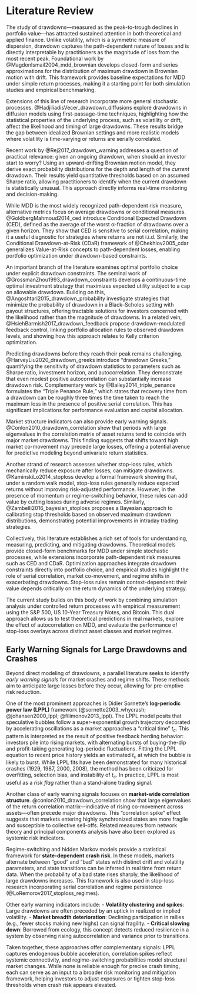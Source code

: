 # Literature Review

The study of drawdowns—measured as the peak-to-trough declines in portfolio value—has attracted sustained attention in both theoretical and applied finance. Unlike volatility, which is a symmetric measure of dispersion, drawdown captures the path-dependent nature of losses and is directly interpretable by practitioners as the magnitude of loss from the most recent peak. Foundational work by @MagdonIsmail2004_mdd_brownian develops closed-form and series approximations for the distribution of maximum drawdown in Brownian motion with drift. This framework provides baseline expectations for MDD under simple return processes, making it a starting point for both simulation studies and empirical benchmarking.

Extensions of this line of research incorporate more general stochastic processes. @HadjiliadisVecer_drawdown_diffusions explore drawdowns in diffusion models using first-passage-time techniques, highlighting how the statistical properties of the underlying process, such as volatility or drift, affect the likelihood and timing of large drawdowns. These results bridge the gap between idealized Brownian settings and more realistic models where volatility is time-varying or returns are serially correlated.

Recent work by @Rej2017_drawdown_warning addresses a question of practical relevance: given an ongoing drawdown, when should an investor start to worry? Using an upward-drifting Brownian motion model, they derive exact probability distributions for the depth and length of the *current* drawdown. Their results yield quantitative thresholds based on an assumed Sharpe ratio, allowing practitioners to identify when the current drawdown is statistically unusual. This approach directly informs real-time monitoring and decision-making.

While MDD is the most widely recognized path-dependent risk measure, alternative metrics focus on average drawdowns or conditional measures. @GoldbergMahmoud2014_ced introduce Conditional Expected Drawdown (CED), defined as the average of the worst α-fraction of drawdowns over a given horizon. They show that CED is sensitive to serial correlation, making it a useful diagnostic for strategies where returns are not i.i.d. Similarly, the Conditional Drawdown-at-Risk (CDaR) framework of @Chekhlov2005_cdar generalizes Value-at-Risk concepts to path-dependent losses, enabling portfolio optimization under drawdown-based constraints.

An important branch of the literature examines optimal portfolio choice under explicit drawdown constraints. The seminal work of @GrossmanZhou1993_drawdown_constraints develops a continuous-time optimal investment strategy that maximizes expected utility subject to a cap on allowable drawdown. Building on this, @Angoshtari2015_drawdown_probability investigate strategies that minimize the probability of drawdown in a Black–Scholes setting with payout structures, offering tractable solutions for investors concerned with the likelihood rather than the magnitude of drawdowns. In a related vein, @HsiehBarmish2017_drawdown_feedback propose drawdown-modulated feedback control, linking portfolio allocation rules to observed drawdown levels, and showing how this approach relates to Kelly criterion optimization.

Predicting drawdowns before they reach their peak remains challenging. @HarveyLiu2020_drawdown_greeks introduce “drawdown Greeks,” quantifying the sensitivity of drawdown statistics to parameters such as Sharpe ratio, investment horizon, and autocorrelation. They demonstrate that even modest positive autocorrelation can substantially increase drawdown risk. Complementary work by @Bailey2014_triple_penance formulates the “Triple Penance Rule,” which states that recovery time from a drawdown can be roughly three times the time taken to reach the maximum loss in the presence of positive serial correlation. This has significant implications for performance evaluation and capital allocation.

Market structure indicators can also provide early warning signals. @Conlon2010_drawdown_correlation show that periods with large eigenvalues in the correlation matrix of asset returns tend to coincide with major market drawdowns. This finding suggests that shifts toward high market co-movement may precede large losses, offering a potential avenue for predictive modeling beyond univariate return statistics.

Another strand of research assesses whether stop-loss rules, which mechanically reduce exposure after losses, can mitigate drawdowns. @KaminskiLo2014_stoploss develop a formal framework showing that, under a random walk model, stop-loss rules generally reduce expected returns without improving risk-adjusted performance. However, in the presence of momentum or regime-switching behavior, these rules can add value by cutting losses during adverse regimes. Similarly, @Zambelli2016_bayesian_stoploss proposes a Bayesian approach to calibrating stop thresholds based on observed maximum drawdown distributions, demonstrating potential improvements in intraday trading strategies.

Collectively, this literature establishes a rich set of tools for understanding, measuring, predicting, and mitigating drawdowns. Theoretical models provide closed-form benchmarks for MDD under simple stochastic processes, while extensions incorporate path-dependent risk measures such as CED and CDaR. Optimization approaches integrate drawdown constraints directly into portfolio choice, and empirical studies highlight the role of serial correlation, market co-movement, and regime shifts in exacerbating drawdowns. Stop-loss rules remain context-dependent: their value depends critically on the return dynamics of the underlying strategy.

The current study builds on this body of work by combining simulation analysis under controlled return processes with empirical measurement using the S&P 500, US 10-Year Treasury Notes, and Bitcoin. This dual approach allows us to test theoretical predictions in real markets, explore the effect of autocorrelation on MDD, and evaluate the performance of stop-loss overlays across distinct asset classes and market regimes.

## Early Warning Signals for Large Drawdowns and Crashes

Beyond direct modeling of drawdowns, a parallel literature seeks to identify *early warning signals* for market crashes and regime shifts. These methods aim to anticipate large losses before they occur, allowing for pre-emptive risk reduction.

One of the most prominent approaches is Didier Sornette’s **log-periodic power law (LPPL)** framework (@sornette2003_whycrash; @johansen2000_lppl; @filimonov2013_lppl). The LPPL model posits that speculative bubbles follow a super-exponential growth trajectory decorated by accelerating oscillations as a market approaches a “critical time” $t_c$. This pattern is interpreted as the result of positive feedback herding behavior: investors pile into rising markets, with alternating bursts of buying-the-dip and profit-taking generating log-periodic fluctuations. Fitting the LPPL equation to recent price history yields an estimated $t_c$ at which the bubble is likely to burst. While LPPL fits have been demonstrated for many historical crashes (1929, 1987, 2000, 2008), the method has been criticized for overfitting, selection bias, and instability of $t_c$. In practice, LPPL is most useful as a *risk flag* rather than a stand-alone trading signal.

Another class of early warning signals focuses on **market-wide correlation structure**. @conlon2010_drawdown_correlation show that large eigenvalues of the return correlation matrix—indicative of rising co-movement across assets—often precede major drawdowns. This “correlation spike” effect suggests that markets entering highly synchronized states are more fragile and susceptible to collective sell-offs. Related measures from network theory and principal components analysis have also been explored as systemic risk indicators.

Regime-switching and hidden Markov models provide a statistical framework for **state-dependent crash risk**. In these models, markets alternate between “good” and “bad” states with distinct drift and volatility parameters, and state transitions can be inferred in real time from return data. When the probability of a bad state rises sharply, the likelihood of large drawdowns increases. This framework is also used in stop-loss research incorporating serial correlation and regime persistence (@LoRemorov2017_stoploss_regimes).

Other early warning indicators include:
- **Volatility clustering and spikes**: Large drawdowns are often preceded by an uptick in realized or implied volatility.
- **Market breadth deterioration**: Declining participation in rallies (e.g., fewer stocks making new highs) can signal fragility.
- **Critical slowing down**: Borrowed from ecology, this concept detects reduced resilience in a system by observing rising autocorrelation and variance prior to transitions.

Taken together, these approaches offer complementary signals: LPPL captures endogenous bubble acceleration, correlation spikes reflect systemic connectivity, and regime-switching probabilities model structural market changes. While none is reliable enough for precise crash timing, each can serve as an input to a broader risk monitoring and mitigation framework, helping investors to adjust exposures or tighten stop-loss thresholds when crash risk appears elevated.

